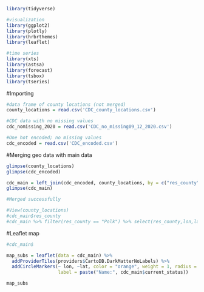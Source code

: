 ```{r}
library(tidyverse)

#visualization
library(ggplot2)
library(plotly)
library(hrbrthemes)
library(leaflet)

#time series
library(xts)
library(astsa)
library(forecast)
library(tsbox)
library(tseries)
```

#Importing

```{r}
#data frame of county locations (not merged)
county_locations = read.csv('CDC_county_locations.csv')

#CDC data with no missing values
cdc_nomissing_2020 = read.csv('CDC_no_missing09_12_2020.csv')

#One hot encoded; no missing values
cdc_encoded = read.csv('CDC_encoded.csv')
```

#Merging geo data with main data

```{r}
glimpse(county_locations)
glimpse(cdc_encoded)

cdc_main = left_join(cdc_encoded, county_locations, by = c("res_county" = "county"))
glimpse(cdc_main)

#Merged successfully 

#View(county_locations)
#cdc_main$res_county
#cdc_main %>% filter(res_county == "Polk") %>% select(res_county,lon,lat)
```

#Leaflet map

```{r}
#cdc_main$

map_subs = leaflet(data = cdc_main) %>% 
  addProviderTiles(providers$CartoDB.DarkMatterNoLabels) %>% 
  addCircleMarkers(~ lon, ~lat, color = "orange", weight = 1, radius = 1, fillOpacity = 0.5, opacity = 1,
                   label = paste("Name:", cdc_main$current_status))

map_subs

```